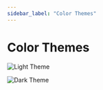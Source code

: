 ```yaml
---
sidebar_label: "Color Themes"
---
```


# Color Themes

![Light Theme](../../static/img/colors/mdc-theme-light.png)


![Dark Theme](../../static/img/colors/mdc-theme-dark.png)
